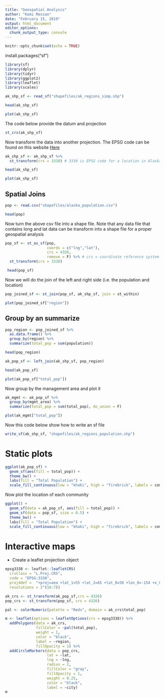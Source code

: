 ```yaml
---
title: "Geospatial Analysis"
author: "Komi Messan"
date: "February 15, 2019"
output: html_document
editor_options: 
  chunk_output_type: console
---
```


```r
knitr::opts_chunk$set(echo = TRUE)
```

install.packages("sf")

```r
library(sf)
library(dplyr)
library(tidyr)
library(ggplot2)
library(leaflet)
library(scales)
```


```r
ak_shp_sf <- read_sf("shapefiles/ak_regions_simp.shp")

head(ak_shp_sf)
```


```r
plot(ak_shp_sf)
```

The code below provide the datum and projection

```r
st_crs(ak_shp_sf)
```


Now transform the data into another projection. The EPSG code can be found on this website [Here](http://spatialreference.org/ref/epsg/?page=1)

```r
ak_shp_sf <- ak_shp_sf %>% 
  st_transform(crs = 3338) # 3338 is EPSG code for a location in Alaska

head(ak_shp_sf)

plot(ak_shp_sf)
```


## Spatial Joins

```r
pop <- read.csv("shapefiles/alaska_population.csv")

head(pop)
```

Now turn the above csv file into a shape file. Note that any data file that contains long and lat data can be transform into a shape file for a proper geospatial analysis 


```r
pop_sf <- st_as_sf(pop,
                   coords = c("lng","lat"),
                   crs = 4326,
                   remove = F) %>% # crs = coordinate reference system
  st_transform(crs = 3338)

 head(pop_sf)
```


 Now we will do the join of the left and right side (i.e. the population and location)
 
```r
pop_joined_sf <- st_join(pop_sf, ak_shp_sf, join = st_within)

plot(pop_joined_sf["region"])
```


## Group by an summarize 

```r
pop_region <- pop_joined_sf %>% 
  as.data.frame() %>% 
  group_by(region) %>% 
  summarize(total_pop = sum(population))

head(pop_region)
```


```r
ak_pop_sf <- left_join(ak_shp_sf, pop_region)

head(ak_pop_sf)

plot(ak_pop_sf["total_pop"])
```


Now group by the management area and plot it

```r
ak_mgmt <- ak_pop_sf %>% 
  group_by(mgmt_area) %>% 
  summarize(total_pop = sum(total_pop), do_union = F)

plot(ak_mgmt["total_pop"])
```


Now this code below show how to write an sf file

```r
write_sf(ak_shp_sf, "shapefiles/ak_regions_population.shp")
```


# Static plots

```r

ggplot(ak_pop_sf) +
  geom_sf(aes(fill = total_pop)) +
  theme_bw() +
  labs(fill = "Total Population") +
  scale_fill_continuous(low = "khaki", high = "firebrick", labels = comma)

```

 Now plot the location of each community

 
 

```r
ggplot() +
  geom_sf(data = ak_pop_sf, aes(fill = total_pop)) +
  geom_sf(data = pop_sf, size = 0.5) +
  theme_bw() +
  labs(fill = "Total Population") +
  scale_fill_continuous(low = "khaki", high = "firebrick", labels = comma)

```



# Interactive maps


* Create a leaflet projection object
 
```r
epsg3338 <- leaflet::leafletCRS(
  crsClass = "L.Proj.CRS",
  code = "EPSG:3338",
  proj4def =  "+proj=aea +lat_1=55 +lat_2=65 +lat_0=50 +lon_0=-154 +x_0=0 +y_0=0 +ellps=GRS80 +towgs84=0,0,0,0,0,0,0 +units=m +no_defs",
  resolutions = 2^(16:7))
```



```r
ak_crs <- st_transform(ak_pop_sf,crs = 4326)
pop_crs <- st_transform(pop_sf, crs = 4326)
```


```r

pal <- colorNumeric(palette = "Reds", domain = ak_crs$total_pop)

m <- leaflet(options = leafletOptions(crs = epsg3338)) %>% 
  addPolygons(data = ak_crs, 
              fillColor = ~pal(total_pop),
              weight = 1,
              color = "black",
              label = ~region,
              fillOpacity = 1) %>% 
  addCircleMarkers(data = pop_crs,
                   lat = ~lat,
                   lng = ~lng,
                   radius = 2,
                   fillColor = "gray",
                   fillOpacity = 1,
                   weight = 0.25,
                   color = "black",
                   label = ~city)
m

```




